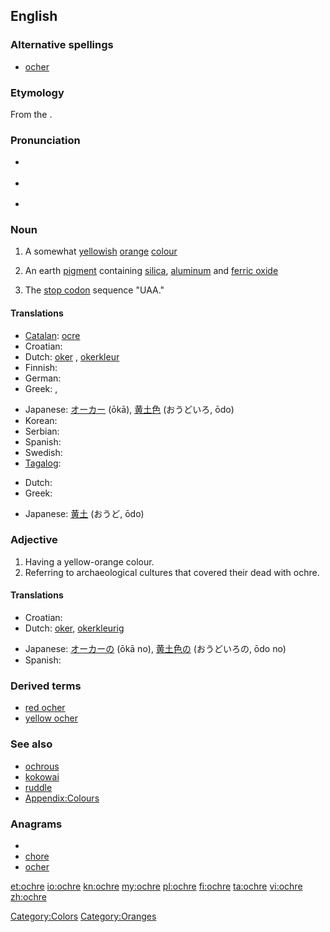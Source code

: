 {{wikipedia}}
==English==

===Alternative spellings===
* [[ocher]]

===Etymology===
From the {{etyl|grc}} {{term|lang=grc|sc=Grek|ὤχρα|tr=ṓkhra||pale yellow}}.

===Pronunciation===
* {{a|US}} {{IPA|/ˈoʊkɚ/}}
* {{a|UK}} {{IPA|/ˈəʊkə/}}
* {{rhymes|əʊkə(r)}}

===Noun===
{{en-noun}}

# A somewhat [[yellow]]ish [[orange]] [[color|colour]]
#: {{color panel|E3A857}}
# An earth [[pigment]] containing [[silica]], [[aluminum]] and [[ferric oxide]]
# {{molecular biology|colloquial}} The [[stop codon]] sequence "UAA."

====Translations====
{{trans-top|colour}}
* [[Catalan]]: [[ocre]]
* Croatian: {{t-|hr|oker|m}}
* Dutch: [[oker]] {{n}}, [[okerkleur]]
* Finnish: {{t-|fi|okra}}
* German: {{t-|de|Ocker}}
* Greek: {{t+|el|ώχρα|f|tr=óchra}}, {{t|el|υποκίτρινο|n|tr=ypokítrino}}
{{trans-mid}}
* Japanese: [[オーカー]] (ōkā), [[黄土色]] (おうどいろ, ōdo)
* Korean: {{t|ko|황토|tr=hwangto|sc=Hang}}
* Serbian: {{t-|sr|oker}}
* Spanish: {{t+|es|ocre}}
* Swedish: {{t|sv|ockra|c}}
* [[Tagalog]]: {{t|tl|okre|xs=Tagalog}}
{{trans-bottom}}

{{trans-top|pigment}}
* Dutch: {{t+|nl|oker|n}}
* Greek: {{t+|el|ώχρα|f|tr=óchra}}
{{trans-mid}}
* Japanese: [[黄土]] (おうど, ōdo)
{{trans-bottom}}

===Adjective===
{{en-adj|-}}

# Having a yellow-orange colour.
# Referring to archaeological cultures that covered their dead with ochre.

====Translations====
{{trans-top|colour}}
* Croatian: {{t-|hr|oker|m}}
* Dutch: [[oker]], [[okerkleurig]]
{{trans-mid}}
* Japanese: [[オーカー]]の (ōkā no), [[黄土色]]の (おうどいろの, ōdo no)
* Spanish: {{t+|es|ocre}}
{{trans-bottom}}

===Derived terms===
* [[red ocher]]
* [[yellow ocher]]

===See also===
* [[ochrous]]
* [[kokowai]]
* [[ruddle]]
* [[Appendix:Colours]]

===Anagrams===
* {{alphagram|cehor}}
* [[chore#English|chore]]
* [[ocher#English|ocher]]

[[Category:Colors]]
[[Category:Oranges]]

[[et:ochre]]
[[io:ochre]]
[[kn:ochre]]
[[my:ochre]]
[[pl:ochre]]
[[fi:ochre]]
[[ta:ochre]]
[[vi:ochre]]
[[zh:ochre]]